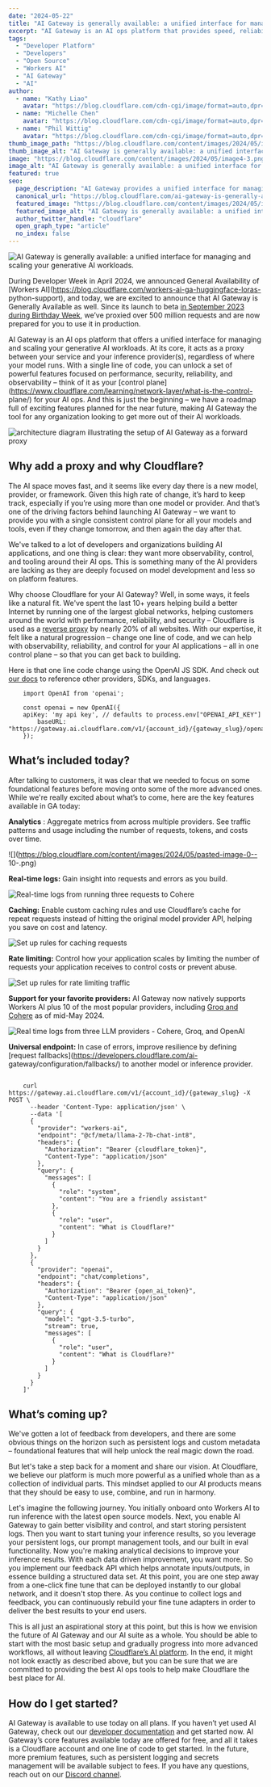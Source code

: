 ```yaml
---
date: "2024-05-22"
title: "AI Gateway is generally available: a unified interface for managing and scaling your generative AI workloads"
excerpt: "AI Gateway is an AI ops platform that provides speed, reliability, and observability for your AI applications. With a single line of code, you can unlock powerful features including rate limiting, custom caching, real-time logs, and aggregated analytics across multiple providers..."
tags:
  - "Developer Platform"
  - "Developers"
  - "Open Source"
  - "Workers AI"
  - "AI Gateway"
  - "AI"
author:
  - name: "Kathy Liao"
    avatar: "https://blog.cloudflare.com/cdn-cgi/image/format=auto,dpr=3,width=64,height=64/https://blog.cloudflare.com/content/images/2024/05/Screenshot-2024-05-16-at-2.01.08-PM.png"
  - name: "Michelle Chen"
    avatar: "https://blog.cloudflare.com/cdn-cgi/image/format=auto,dpr=3,width=64,height=64/https://blog.cloudflare.com/content/images/2023/08/Michelle-Chen-Headshot.jpg"
  - name: "Phil Wittig"
    avatar: "https://blog.cloudflare.com/cdn-cgi/image/format=auto,dpr=3,width=64,height=64/https://blog.cloudflare.com/content/images/2023/09/phil.jpeg"
thumb_image_path: "https://blog.cloudflare.com/content/images/2024/05/image4-3.png"
thumb_image_alt: "AI Gateway is generally available: a unified interface for managing and scaling your generative AI workloads."
image: "https://blog.cloudflare.com/content/images/2024/05/image4-3.png"
image_alt: "AI Gateway is generally available: a unified interface for managing and scaling your generative AI workloads."
featured: true
seo:
  page_description: "AI Gateway provides a unified interface for managing and scaling generative AI workloads with features like rate limiting and real-time logs."
  canonical_url: "https://blog.cloudflare.com/ai-gateway-is-generally-available"
  featured_image: "https://blog.cloudflare.com/content/images/2024/05/image4-3.png"
  featured_image_alt: "AI Gateway is generally available: a unified interface for managing and scaling your generative AI workloads."
  author_twitter_handle: "cloudflare"
  open_graph_type: "article"
  no_index: false
---
```


![AI Gateway is generally available: a unified interface for managing and
scaling your generative AI
workloads.](https://blog.cloudflare.com/content/images/2024/05/image4-3.png)

During Developer Week in April 2024, we announced General Availability of
[Workers AI](https://blog.cloudflare.com/workers-ai-ga-huggingface-loras-
python-support), and today, we are excited to announce that AI Gateway is
Generally Available as well. Since its launch to beta [in September 2023
during Birthday Week](https://blog.cloudflare.com/announcing-ai-gateway),
we’ve proxied over 500 million requests and are now prepared for you to use it
in production.

AI Gateway is an AI ops platform that offers a unified interface for managing
and scaling your generative AI workloads. At its core, it acts as a proxy
between your service and your inference provider(s), regardless of where your
model runs. With a single line of code, you can unlock a set of powerful
features focused on performance, security, reliability, and observability –
think of it as your [control
plane](https://www.cloudflare.com/learning/network-layer/what-is-the-control-
plane/) for your AI ops. And this is just the beginning – we have a roadmap
full of exciting features planned for the near future, making AI Gateway the
tool for any organization looking to get more out of their AI workloads.

![architecture diagram illustrating the setup of AI Gateway as a forward
proxy](https://blog.cloudflare.com/content/images/2024/05/image6-1.png)

## Why add a proxy and why Cloudflare?

The AI space moves fast, and it seems like every day there is a new model,
provider, or framework. Given this high rate of change, it’s hard to keep
track, especially if you’re using more than one model or provider. And that’s
one of the driving factors behind launching AI Gateway – we want to provide
you with a single consistent control plane for all your models and tools, even
if they change tomorrow, and then again the day after that.

We've talked to a lot of developers and organizations building AI
applications, and one thing is clear: they want more observability, control,
and tooling around their AI ops. This is something many of the AI providers
are lacking as they are deeply focused on model development and less so on
platform features.

Why choose Cloudflare for your AI Gateway? Well, in some ways, it feels like a
natural fit. We've spent the last 10+ years helping build a better Internet by
running one of the largest global networks, helping customers around the world
with performance, reliability, and security – Cloudflare is used as a [reverse
proxy](https://www.cloudflare.com/learning/cdn/glossary/reverse-proxy/) by
nearly 20% of all websites. With our expertise, it felt like a natural
progression – change one line of code, and we can help with observability,
reliability, and control for your AI applications – all in one control plane –
so that you can get back to building.

Here is that one line code change using the OpenAI JS SDK. And check out [our
docs](https://developers.cloudflare.com/ai-gateway/providers/) to reference
other providers, SDKs, and languages.

```
    import OpenAI from 'openai';

    const openai = new OpenAI({
    apiKey: 'my api key', // defaults to process.env["OPENAI_API_KEY"]
    	baseURL: "https://gateway.ai.cloudflare.com/v1/{account_id}/{gateway_slug}/openai"
    });
```

## What’s included today?

After talking to customers, it was clear that we needed to focus on some
foundational features before moving onto some of the more advanced ones. While
we're really excited about what’s to come, here are the key features available
in GA today:

**Analytics** : Aggregate metrics from across multiple providers. See traffic
patterns and usage including the number of requests, tokens, and costs over
time.

![](https://blog.cloudflare.com/content/images/2024/05/pasted-image-0--
10-.png)

**Real-time logs:** Gain insight into requests and errors as you build.

![Real-time logs from running three requests to
Cohere](https://blog.cloudflare.com/content/images/2024/05/image8-1.png)

**Caching:** Enable custom caching rules and use Cloudflare’s cache for repeat
requests instead of hitting the original model provider API, helping you save
on cost and latency.

![Set up rules for caching
requests](https://blog.cloudflare.com/content/images/2024/05/image1-10.png)

**Rate limiting:** Control how your application scales by limiting the number
of requests your application receives to control costs or prevent abuse.

![Set up rules for rate limiting
traffic](https://blog.cloudflare.com/content/images/2024/05/image5-9.png)

**Support for your favorite providers:** AI Gateway now natively supports
Workers AI plus 10 of the most popular providers, including [Groq and
Cohere](https://x.com/CloudflareDev/status/1791204770394648901) as of mid-May 2024.

![Real time logs from three LLM providers - Cohere, Groq, and
OpenAI](https://blog.cloudflare.com/content/images/2024/05/image2-10.png)

**Universal endpoint:** In case of errors, improve resilience by defining
[request fallbacks](https://developers.cloudflare.com/ai-
gateway/configuration/fallbacks/) to another model or inference provider.

```

    curl https://gateway.ai.cloudflare.com/v1/{account_id}/{gateway_slug} -X POST \
      --header 'Content-Type: application/json' \
      --data '[
      {
        "provider": "workers-ai",
        "endpoint": "@cf/meta/llama-2-7b-chat-int8",
        "headers": {
          "Authorization": "Bearer {cloudflare_token}",
          "Content-Type": "application/json"
        },
        "query": {
          "messages": [
            {
              "role": "system",
              "content": "You are a friendly assistant"
            },
            {
              "role": "user",
              "content": "What is Cloudflare?"
            }
          ]
        }
      },
      {
        "provider": "openai",
        "endpoint": "chat/completions",
        "headers": {
          "Authorization": "Bearer {open_ai_token}",
          "Content-Type": "application/json"
        },
        "query": {
          "model": "gpt-3.5-turbo",
          "stream": true,
          "messages": [
            {
              "role": "user",
              "content": "What is Cloudflare?"
            }
          ]
        }
      }
    ]'
```

## What’s coming up?

We've gotten a lot of feedback from developers, and there are some obvious
things on the horizon such as persistent logs and custom metadata –
foundational features that will help unlock the real magic down the road.

But let's take a step back for a moment and share our vision. At Cloudflare,
we believe our platform is much more powerful as a unified whole than as a
collection of individual parts. This mindset applied to our AI products means
that they should be easy to use, combine, and run in harmony.

Let's imagine the following journey. You initially onboard onto Workers AI to
run inference with the latest open source models. Next, you enable AI Gateway
to gain better visibility and control, and start storing persistent logs. Then
you want to start tuning your inference results, so you leverage your
persistent logs, our prompt management tools, and our built in eval
functionality. Now you're making analytical decisions to improve your
inference results. With each data driven improvement, you want more. So you
implement our feedback API which helps annotate inputs/outputs, in essence
building a structured data set. At this point, you are one step away from a
one-click fine tune that can be deployed instantly to our global network, and
it doesn't stop there. As you continue to collect logs and feedback, you can
continuously rebuild your fine tune adapters in order to deliver the best
results to your end users.

This is all just an aspirational story at this point, but this is how we
envision the future of AI Gateway and our AI suite as a whole. You should be
able to start with the most basic setup and gradually progress into more
advanced workflows, all without leaving [Cloudflare’s AI
platform](https://www.cloudflare.com/ai-solution/). In the end, it might not
look exactly as described above, but you can be sure that we are committed to
providing the best AI ops tools to help make Cloudflare the best place for AI.

## How do I get started?

AI Gateway is available to use today on all plans. If you haven’t yet used AI
Gateway, check out our [developer
documentation](https://developers.cloudflare.com/ai-gateway/) and get started
now. AI Gateway’s core features available today are offered for free, and all
it takes is a Cloudflare account and one line of code to get started. In the
future, more premium features, such as persistent logging and secrets
management will be available subject to fees. If you have any questions, reach
out on our [Discord channel](http://discord.cloudflare.com).
